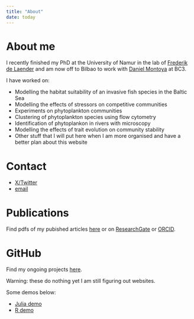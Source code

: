 ```yaml
---
title: "About"
date: today
---
```


# About me

I recently finished my PhD at the University of Namur in the lab of [Frederik de Laender](https://eccology.eu/) and am now off to Bilbao to work with [Daniel Montoya](https://danielmontoyalab.com/) at BC3. 

I have worked on:

- Modelling the habitat suitability of an invasive fish species in the Baltic Sea
- Modelling the effects of stressors on competitive communities
- Experiments on phytoplankton communities
- Clustering of phytoplankton species using flow cytometry
- Identification of phytoplankon in rivers with microscopy
- Modelling the effects of trait evolution on community stability
- Other stuff that I will put here when I am more organised and have a better plan about this website

# Contact

- [X/Twitter](https://twitter.com/sciencey_mark)
- [email](mailto:mark.j.holmes.95@gmail.com)

# Publications

Find pdfs of my pubished articles [here](articles.qmd) or on [ResearchGate](https://www.researchgate.net/profile/Mark-Holmes-10) or [ORCID](https://orcid.org/0000-0002-0273-0483).

# GitHub

Find my ongoing projects [here](https://github.com/markjholmes).

::: {.callout-warning collapse="true" title="Code demos"}

Warning: these do nothing yet I am still figuring out websites.

Some demos below:

- [Julia demo](julia-demo.qmd)
- [R demo](r-demo.qmd)

:::